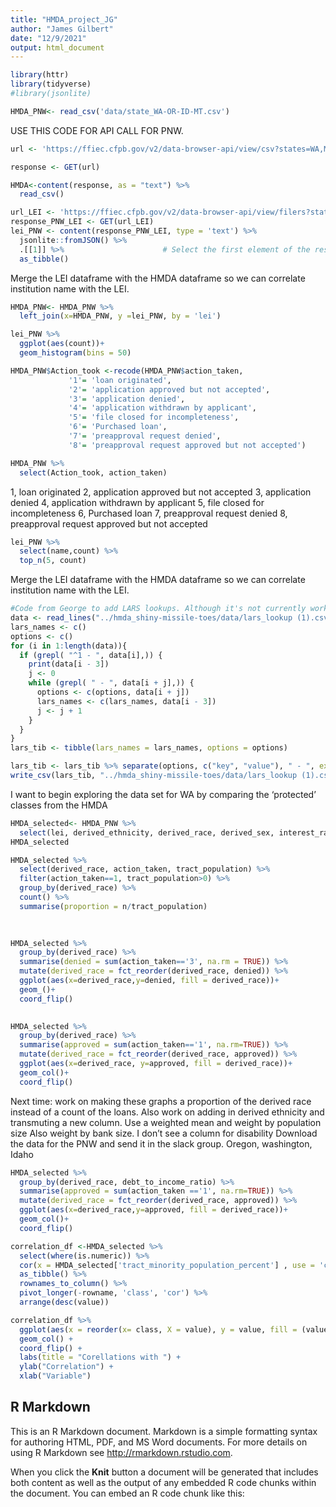 ```yaml
---
title: "HMDA_project_JG"
author: "James Gilbert"
date: "12/9/2021"
output: html_document
---
```


```r
library(httr)
library(tidyverse)
#library(jsonlite)
```

```r
HMDA_PNW<- read_csv('data/state_WA-OR-ID-MT.csv')
```


USE THIS CODE FOR API CALL FOR PNW.
```r
url <- 'https://ffiec.cfpb.gov/v2/data-browser-api/view/csv?states=WA,MT,ID,OR&years=2020'

response <- GET(url)

HMDA<-content(response, as = "text") %>%
  read_csv()
```
```r
url_LEI <- 'https://ffiec.cfpb.gov/v2/data-browser-api/view/filers?states=WA,MT,ID,OR&years=2020'
response_PNW_LEI <- GET(url_LEI) 
lei_PNW <- content(response_PNW_LEI, type = 'text') %>% 
  jsonlite::fromJSON() %>% 
  .[[1]] %>%                      # Select the first element of the resulting list
  as_tibble()
```

Merge the LEI dataframe with the HMDA dataframe so we can correlate institution name with the LEI. 
```r
HMDA_PNW<- HMDA_PNW %>%
  left_join(x=HMDA_PNW, y =lei_PNW, by = 'lei')

```

```r
lei_PNW %>% 
  ggplot(aes(count))+
  geom_histogram(bins = 50)
```

```r

HMDA_PNW$Action_took <-recode(HMDA_PNW$action_taken,
             '1'= 'loan originated',
             '2'= 'application approved but not accepted',
             '3'= 'application denied',
             '4'= 'application withdrawn by applicant',
             '5'= 'file closed for incompleteness',
             '6'= 'Purchased loan',
             '7'= 'preapproval request denied',
             '8'= 'preapproval request approved but not accepted')
```

```r
HMDA_PNW %>% 
  select(Action_took, action_taken)
```

1, loan originated
2, application approved but not accepted
3, application denied
4, application withdrawn by applicant 
5, file closed for incompleteness
6, Purchased loan
7, preapproval request denied
8, preapproval request approved but not accepted




```r
lei_PNW %>% 
  select(name,count) %>% 
  top_n(5, count)
```

Merge the LEI dataframe with the HMDA dataframe so we can correlate institution name with the LEI. 


```r
#Code from George to add LARS lookups. Although it's not currently working for me. 
data <- read_lines("../hmda_shiny-missile-toes/data/lars_lookup (1).csv")
lars_names <- c()
options <- c()
for (i in 1:length(data)){
  if (grepl( "^1 - ", data[i],)) {
    print(data[i - 3])
    j <- 0
    while (grepl( " - ", data[i + j],)) {
      options <- c(options, data[i + j])
      lars_names <- c(lars_names, data[i - 3])
      j <- j + 1
    }
  }
}
lars_tib <- tibble(lars_names = lars_names, options = options)

```

```r
lars_tib <- lars_tib %>% separate(options, c("key", "value"), " - ", extra = "merge")
write_csv(lars_tib, "../hmda_shiny-missile-toes/data/lars_lookup (1).csv")
```



I want to begin exploring the data set for WA by comparing the 'protected' classes from the HMDA

```r
HMDA_selected<- HMDA_PNW %>% 
  select(lei, derived_ethnicity, derived_race, derived_sex, interest_rate, debt_to_income_ratio, action_taken, census_tract, tract_population, tract_minority_population_percent, applicant_age, applicant_age_above_62, name, count)
HMDA_selected
```

```r
HMDA_selected %>% 
  select(derived_race, action_taken, tract_population) %>% 
  filter(action_taken==1, tract_population>0) %>% 
  group_by(derived_race) %>% 
  count() %>% 
  summarise(proportion = n/tract_population)
  
  
```  



```r
HMDA_selected %>% 
  group_by(derived_race) %>% 
  summarise(denied = sum(action_taken=='3', na.rm = TRUE)) %>% 
  mutate(derived_race = fct_reorder(derived_race, denied)) %>%  
  ggplot(aes(x=derived_race,y=denied, fill = derived_race))+
  geom_()+
  coord_flip()
  
```

```r
HMDA_selected %>% 
  group_by(derived_race) %>% 
  summarise(approved = sum(action_taken=='1', na.rm=TRUE)) %>% 
  mutate(derived_race = fct_reorder(derived_race, approved)) %>% 
  ggplot(aes(x=derived_race, y=approved, fill = derived_race))+
  geom_col()+
  coord_flip()
```


Next time: work on making these graphs a proportion of the derived race instead of a count of the loans. 
Also work on adding in derived ethnicity and transmuting a new column. 
Use a weighted mean and weight by population size
Also weight by bank size. 
I don't see a column for disability
Download the data for the PNW and send it in the slack group. Oregon, washington, Idaho




```r
HMDA_selected %>% 
  group_by(derived_race, debt_to_income_ratio) %>% 
  summarise(approved = sum(action_taken =='1', na.rm=TRUE)) %>% 
  mutate(derived_race = fct_reorder(derived_race, approved)) %>% 
  ggplot(aes(x=derived_race,y=approved, fill = derived_race))+
  geom_col()+
  coord_flip()

```
```r
correlation_df <-HMDA_selected %>%
  select(where(is.numeric)) %>%
  cor(x = HMDA_selected['tract_minority_population_percent'] , use = 'complete.obs') %>%
  as_tibble() %>%
  rownames_to_column() %>%
  pivot_longer(-rowname, 'class', 'cor') %>%
  arrange(desc(value))
```

```r
correlation_df %>%
  ggplot(aes(x = reorder(x= class, X = value), y = value, fill = (value < 0))) +
  geom_col() +
  coord_flip() +
  labs(title = "Corellations with ") +
  ylab("Correlation") +
  xlab("Variable")
```


## R Markdown

This is an R Markdown document. Markdown is a simple formatting syntax for authoring HTML, PDF, and MS Word documents. For more details on using R Markdown see <http://rmarkdown.rstudio.com>.

When you click the **Knit** button a document will be generated that includes both content as well as the output of any embedded R code chunks within the document. You can embed an R code chunk like this:

